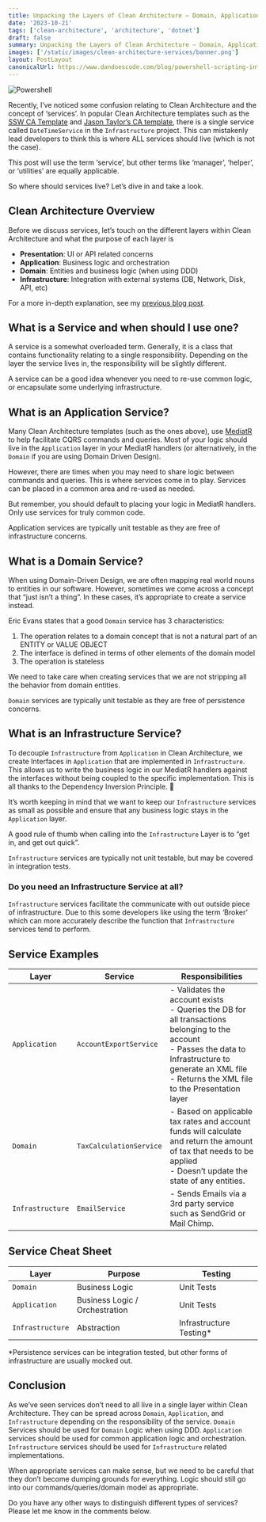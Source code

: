 ```yaml
---
title: Unpacking the Layers of Clean Architecture – Domain, Application, and Infrastructure Services
date: '2023-10-21'
tags: ['clean-architecture', 'architecture', 'dotnet']
draft: false
summary: Unpacking the Layers of Clean Architecture – Domain, Application, and Infrastructure Services
images: ['/static/images/clean-architecture-services/banner.png']
layout: PostLayout
canonicalUrl: https://www.dandoescode.com/blog/powershell-scripting-introduction
---
```


![Powershell](/static/images/clean-architecture-services/banner.png)

Recently, I’ve noticed some confusion relating to Clean Architecture and the concept of ‘services’. In popular Clean Architecture templates such as the [SSW CA Template](https://github.com/SSWConsulting/SSW.CleanArchitecture) and [Jason Taylor’s CA template](https://github.com/jasontaylordev/CleanArchitecture), there is a single service called `DateTimeService` in the `Infrastructure` project. This can mistakenly lead developers to think this is where ALL services should live (which is not the case).

This post will use the term ‘service’, but other terms like ‘manager’, ‘helper’, or ‘utilities’ are equally applicable.

So where should services live? Let’s dive in and take a look.

## Clean Architecture Overview

Before we discuss services, let’s touch on the different layers within Clean Architecture and what the purpose of each layer is

- **Presentation**: UI or API related concerns
- **Application**: Business logic and orchestration
- **Domain**: Entities and business logic (when using DDD)
- **Infrastructure**: Integration with external systems (DB, Network, Disk, API, etc)

For a more in-depth explanation, see my [previous blog post](https://www.dandoescode.com/blog/clean-architecture-an-introduction).

## What is a Service and when should I use one?

A service is a somewhat overloaded term. Generally, it is a class that contains functionality relating to a single responsibility. Depending on the layer the service lives in, the responsibility will be slightly different.

A service can be a good idea whenever you need to re-use common logic, or encapsulate some underlying infrastructure.

## What is an Application Service?

Many Clean Architecture templates (such as the ones above), use [MediatR](https://github.com/jbogard/MediatR) to help facilitate CQRS commands and queries. Most of your logic should live in the `Application` layer in your MediatR handlers (or alternatively, in the `Domain` if you are using Domain Driven Design).

However, there are times when you may need to share logic between commands and queries. This is where services come in to play. Services can be placed in a common area and re-used as needed.

But remember, you should default to placing your logic in MediatR handlers. Only use services for truly common code.

Application services are typically unit testable as they are free of infrastructure concerns.

## What is a Domain Service?

When using Domain-Driven Design, we are often mapping real world nouns to entities in our software. However, sometimes we come across a concept that “just isn’t a thing”. In these cases, it’s appropriate to create a service instead.

Eric Evans states that a good `Domain` service has 3 characteristics:

1. The operation relates to a domain concept that is not a natural part of an ENTITY or VALUE OBJECT
2. The interface is defined in terms of other elements of the domain model
3. The operation is stateless

We need to take care when creating services that we are not stripping all the behavior from domain entities.

`Domain` services are typically unit testable as they are free of persistence concerns.

## What is an Infrastructure Service?

To decouple `Infrastructure` from `Application` in Clean Architecture, we create Interfaces in `Application` that are implemented in `Infrastructure`. This allows us to write the business logic in our MediatR handlers against the interfaces without being coupled to the specific implementation. This is all thanks to the Dependency Inversion Principle. 💪

It’s worth keeping in mind that we want to keep our `Infrastructure` services as small as possible and ensure that any business logic stays in the `Application` layer.

A good rule of thumb when calling into the `Infrastructure` Layer is to “get in, and get out quick”.

`Infrastructure` services are typically not unit testable, but may be covered in integration tests.

### Do you need an Infrastructure Service at all?

`Infrastructure` services facilitate the communicate with out outside piece of infrastructure. Due to this some developers like using the term ‘Broker’ which can more accurately describe the function that `Infrastructure` services tend to perform.

## Service Examples

| Layer            | Service                 | Responsibilities                                                                                                                                                                                                              |
| ---------------- | ----------------------- | ----------------------------------------------------------------------------------------------------------------------------------------------------------------------------------------------------------------------------- |
| `Application`    | `AccountExportService`  | - Validates the account exists <br/> - Queries the DB for all transactions belonging to the account<br /> - Passes the data to Infrastructure to generate an XML file <br /> - Returns the XML file to the Presentation layer |
| `Domain`         | `TaxCalculationService` | - Based on applicable tax rates and account funds will calculate and return the amount of tax that needs to be applied <br /> - Doesn’t update the state of any entities.                                                     |
| `Infrastructure` | `EmailService`          | - Sends Emails via a 3rd party service such as SendGrid or Mail Chimp.                                                                                                                                                        |

## Service Cheat Sheet

| Layer            | Purpose                        | Testing                  |
| ---------------- | ------------------------------ | ------------------------ |
| `Domain`         | Business Logic                 | Unit Tests               |
| `Application`    | Business Logic / Orchestration | Unit Tests               |
| `Infrastructure` | Abstraction                    | Infrastructure Testing\* |

\*Persistence services can be integration tested, but other forms of infrastructure are usually mocked out.

## Conclusion

As we’ve seen services don’t need to all live in a single layer within Clean Architecture. They can be spread across `Domain`, `Application`, and `Infrastructure` depending on the responsibility of the service. `Domain` Services should be used for `Domain` Logic when using DDD. `Application` services should be used for common application logic and orchestration. `Infrastructure` services should be used for `Infrastructure` related implementations.

When appropriate services can make sense, but we need to be careful that they don’t become dumping grounds for everything. Logic should still go into our commands/queries/domain model as appropriate.

Do you have any other ways to distinguish different types of services? Please let me know in the comments below.
